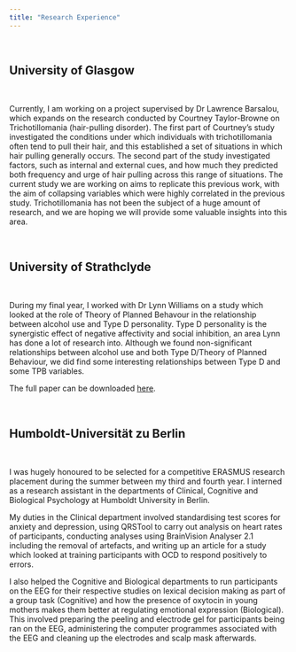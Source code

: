 ```yaml
---
title: "Research Experience"
---
```


&nbsp;
&nbsp;

## University of Glasgow

&nbsp;

Currently, I am working on a project supervised by Dr Lawrence Barsalou, which expands on the research conducted by Courtney Taylor-Browne on Trichotillomania (hair-pulling disorder). The first part of Courtney's study investigated the conditions under which individuals with trichotillomania often tend to pull their hair, and this established a set of situations in which hair pulling generally occurs. The second part of the study investigated factors, such as internal and external cues, and how much they predicted both frequency and urge of hair pulling across this range of situations. The current study we are working on aims to replicate this previous work, with the aim of collapsing variables which were highly correlated in the previous study. Trichotillomania has not been the subject of a huge amount of research, and we are hoping we will provide some valuable insights into this area.

&nbsp;
&nbsp;


## University of Strathclyde

&nbsp;

During my final year, I worked with Dr Lynn Williams on a study which looked at the role of Theory of Planned Behavour in the relationship between alcohol use and Type D personality. Type D personality is the synergistic effect of negative affectivity and social inhibition, an area Lynn has done a lot of research into. Although we found non-significant relationships between alcohol use and both Type D/Theory of Planned Behaviour, we did find some interesting relationships between Type D and some TPB variables.

The full paper can be downloaded [here](DissertationTypeDFinal.docx).


&nbsp;
&nbsp;

## Humboldt-Universität zu Berlin

&nbsp;

I was hugely honoured to be selected for a competitive ERASMUS research placement during the summer between my third and fourth year. I interned as a research assistant in the departments of Clinical, Cognitive and Biological Psychology at Humboldt University in Berlin.

My duties in the Clinical department involved standardising test scores for anxiety and depression, using QRSTool to carry out analysis on heart rates of participants, conducting analyses using BrainVision Analyser 2.1 including the removal of artefacts, and writing up an article for a study which looked at training participants with OCD to respond positively to errors. 

I also helped the Cognitive and Biological departments to run participants on the EEG for their respective studies on lexical decision making as part of a group task (Cognitive) and how the presence of oxytocin in young mothers makes them better at regulating emotional expression (Biological). This involved preparing the peeling and electrode gel for participants being ran on the EEG, administering the computer programmes associated with the EEG and cleaning up the electrodes and scalp mask afterwards.

&nbsp;
&nbsp;